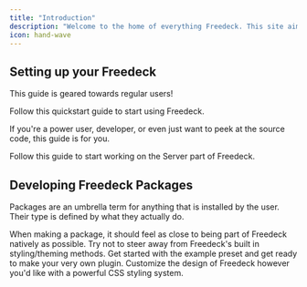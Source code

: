 ```yaml
---
title: "Introduction"
description: "Welcome to the home of everything Freedeck. This site aims to be a user and developer friendly experience."
icon: hand-wave
---
```


## Setting up your Freedeck

This guide is geared towards regular users\!

<Card title="Get started with Freedeck" icon="rocket" horizontal="false" href="/quickstart">
  Follow this quickstart guide to start using Freedeck.
</Card>

If you're a power user, developer, or even just want to peek at the source code, this guide is for you.

<Card title="Setup a Server development environment" icon="hammer" href="/development">
  Follow this guide to start working on the Server part of Freedeck.
</Card>

## Developing Freedeck Packages

Packages are an umbrella term for anything that is installed by the user. Their type is defined by what they actually do.

<Tip>
  When making a package, it should feel as close to being part of Freedeck natively as possible. Try not to steer away from Freedeck's built in styling/theming methods.
</Tip>

<Columns cols={2}>
  <Card title="Creating a Plugin" icon="pen-to-square" href="/dev-tutorials/plugin">
    Get started with the example preset and get ready to make your very own plugin.
  </Card>
  <Card title="Making a Theme" icon="palette" href="/dev-tutorials/theme">
    Customize the design of Freedeck however you'd like with a powerful CSS styling system.
  </Card>
</Columns>